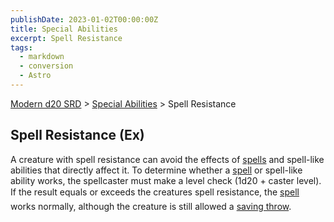 ```yaml
---
publishDate: 2023-01-02T00:00:00Z
title: Special Abilities
excerpt: Spell Resistance
tags:
  - markdown
  - conversion
  - Astro
---
```


[Modern d20 SRD](/#modernD20) > [Special Abilities](modern-d20-srd-special-abilities-index) > Spell Resistance

## Spell Resistance (Ex)

A creature with spell resistance can avoid the effects of [spells](modern-d20-srd-fx-index) and spell-like abilities that directly affect it. To determine whether a [spell](modern-d20-srd-fx-index) or spell-like ability works, the spellcaster must make a level check (1d20 + caster level). If the result equals or exceeds the creatures spell resistance, the [spell](modern-d20-srd-fx-index) works normally, although the creature is still allowed a [saving throw](modern-d20-srd-basics-saving-throws).
